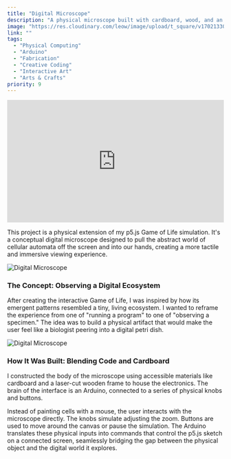 ```yaml
---
title: "Digital Microscope"
description: "A physical microscope built with cardboard, wood, and an Arduino to explore the digital ecosystems of Conway's Game of Life."
image: "https://res.cloudinary.com/leow/image/upload/t_square/v1702133029/blog/nc8tcwpe3zeytj7ubo9f.jpg"
link: ""
tags:
  - "Physical Computing"
  - "Arduino"
  - "Fabrication"
  - "Creative Coding"
  - "Interactive Art"
  - "Arts & Crafts"
priority: 9
---
```



<iframe
  src="https://player.cloudinary.com/embed/?cloud_name=leow&public_id=blog%2FLIFE_wovnyf&profile=cld-default"
  width="640"
  height="360"
  style="height: auto; width: 100%; aspect-ratio: 640 / 360;"
  allow="autoplay; fullscreen; encrypted-media; picture-in-picture"
  allowfullscreen
  frameborder="0"
></iframe>

This project is a physical extension of my p5.js Game of Life simulation. It's a conceptual digital microscope designed to pull the abstract world of cellular automata off the screen and into our hands, creating a more tactile and immersive viewing experience.

<Image
  src="https://res.cloudinary.com/leow/image/upload/v1702133029/blog/nc8tcwpe3zeytj7ubo9f.jpg"
  alt="Digital Microscope"
  width={1920}
  height={1080}
  loading="eager"
  class="max-w-lg"
/>

### The Concept: Observing a Digital Ecosystem

After creating the interactive Game of Life, I was inspired by how its emergent patterns resembled a tiny, living ecosystem. I wanted to reframe the experience from one of "running a program" to one of "observing a specimen." The idea was to build a physical artifact that would make the user feel like a biologist peering into a digital petri dish.

<Image
  src="https://res.cloudinary.com/leow/image/upload/v1702199141/blog/t9mywdciti3dff55vozi.jpg"
  alt="Digital Microscope"
  width={1920}
  height={1080}
  loading="eager"
  class="max-w-lg"
/>

### How It Was Built: Blending Code and Cardboard

I constructed the body of the microscope using accessible materials like cardboard and a laser-cut wooden frame to house the electronics. The brain of the interface is an Arduino, connected to a series of physical knobs and buttons.

Instead of painting cells with a mouse, the user interacts with the microscope directly. The knobs simulate adjusting the zoom. Buttons are used to move around the canvas or pause the simulation. The Arduino translates these physical inputs into commands that control the p5.js sketch on a connected screen, seamlessly bridging the gap between the physical object and the digital world it explores.
